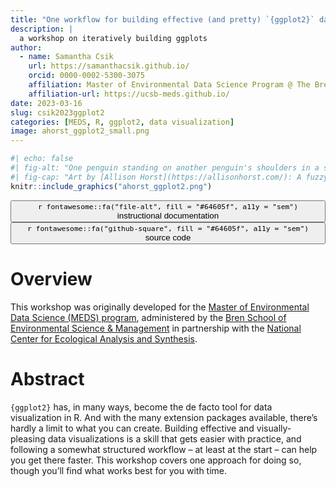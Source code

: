 ```yaml
---
title: "One workflow for building effective (and pretty) `{ggplot2}` data visualizations"
description: |
  a workshop on iteratively building ggplots
author:
  - name: Samantha Csik
    url: https://samanthacsik.github.io/
    orcid: 0000-0002-5300-3075
    affiliation: Master of Environmental Data Science Program @ The Bren School (UCSB) & The National Center for Ecological Analysis and Synthesis
    affiliation-url: https://ucsb-meds.github.io/
date: 2023-03-16
slug: csik2023ggplot2
categories: [MEDS, R, ggplot2, data visualization]
image: ahorst_ggplot2_small.png
---
```


```r
#| echo: false
#| fig-alt: "One penguin standing on another penguin's shoulders in a snowscape, looking through a telescope at a Quarto logo 'moon' in the night sky."
#| fig-cap: "Art by [Allison Horst](https://allisonhorst.com/): A fuzzy monster in a beret and scarf, critiquing their own column graph on a canvas in front of them while other assistant monsters (also in berets) carry over boxes full of elements that can be used to customize a graph (like themes and geometric shapes). In the background is a wall with framed data visualizations. Stylized text reads 'ggplot2: build a data masterpiece.'"
knitr::include_graphics("ahorst_ggplot2.png")
```

<div class="container">
<div class="center">
<button type="button" class="button-styling" onclick=window.location.href='https://ucsb-meds.github.io/ggplot2-workflow/'>`r fontawesome::fa("file-alt", fill = "#64605f", a11y = "sem")` instructional documentation</button>
<button type="button" class="button-styling" onclick=window.location.href='https://github.com/UCSB-MEDS/ggplot2-workflow/tree/main'>`r fontawesome::fa("github-square", fill = "#64605f", a11y = "sem")` source code</button> 
</div>
</div>

# Overview

This workshop was originally developed for the [Master of Environmental Data Science (MEDS) program](https://ucsb-meds.github.io/), administered by the [Bren School of Environmental Science & Management](https://bren.ucsb.edu/masters-programs/master-environmental-data-science) in partnership with the [National Center for Ecological Analysis and Synthesis](https://www.nceas.ucsb.edu/).

# Abstract 

`{ggplot2}` has, in many ways, become the de facto tool for data visualization in R. And with the many extension packages available, there's hardly a limit to what you can create. Building effective and visually-pleasing data visualizations is a skill that gets easier with practice, and following a somewhat structured workflow -- at least at the start -- can help you get there faster. This workshop covers one approach for doing so, though you'll find what works best for you with time.
